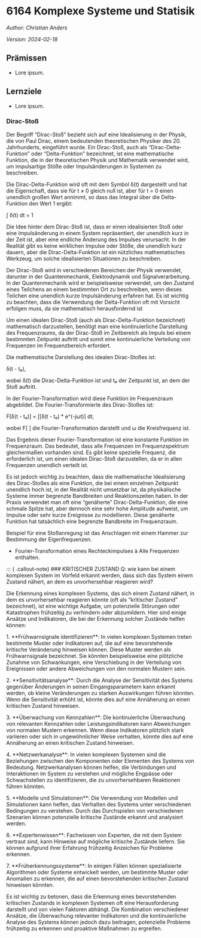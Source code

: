 
<!-- -------------------------------------------------------------------------

                       KOMPLEXE SYSTEME UND STATISTIK

-------------------------------------------------------------------------- -->

# 6164 Komplexe Systeme und Statisik

*Author: Christian Anders*

*Version: 2024-02-18*

<!-- -------------------------------------------------------------------------

                       CALLOUT PRÄMISSEN

-------------------------------------------------------------------------- -->
::: { .callout-note}
## Prämissen
- Lore ipsum.
:::

<!-- -------------------------------------------------------------------------

                       CALLOUT LERNZIELE

-------------------------------------------------------------------------- -->
::: { .callout-note}
## Lernziele
- Lore ipsum.
:::



### Dirac-Stoß

Der Begriff "Dirac-Stoß" bezieht sich auf eine Idealisierung in der Physik, die von Paul Dirac, einem bedeutenden theoretischen Physiker des 20. Jahrhunderts, eingeführt wurde. Ein Dirac-Stoß, auch als "Dirac-Delta-Funktion" oder "Delta-Funktion" bezeichnet, ist eine mathematische Funktion, die in der theoretischen Physik und Mathematik verwendet wird, um impulsartige Stöße oder Impulsänderungen in Systemen zu beschreiben.

Die Dirac-Delta-Funktion wird oft mit dem Symbol δ(t) dargestellt und hat die Eigenschaft, dass sie für t ≠ 0 gleich null ist, aber für t = 0 einen unendlich großen Wert annimmt, so dass das Integral über die Delta-Funktion den Wert 1 ergibt:

∫ δ(t) dt = 1

Die Idee hinter dem Dirac-Stoß ist, dass er einen idealisierten Stoß oder eine Impulsänderung in einem System repräsentiert, der unendlich kurz in der Zeit ist, aber eine endliche Änderung des Impulses verursacht. In der Realität gibt es keine wirklichen Impulse oder Stöße, die unendlich kurz dauern, aber die Dirac-Delta-Funktion ist ein nützliches mathematisches Werkzeug, um solche idealisierten Situationen zu beschreiben.

Der Dirac-Stoß wird in verschiedenen Bereichen der Physik verwendet, darunter in der Quantenmechanik, Elektrodynamik und Signalverarbeitung. In der Quantenmechanik wird er beispielsweise verwendet, um den Zustand eines Teilchens an einem bestimmten Ort zu beschreiben, wenn dieses Teilchen eine unendlich kurze Impulsänderung erfahren hat. Es ist wichtig zu beachten, dass die Verwendung der Delta-Funktion oft mit Vorsicht erfolgen muss, da sie mathematisch herausfordernd ist

Um einen idealen Dirac-Stoß (auch als Dirac-Delta-Funktion bezeichnet) mathematisch darzustellen, benötigt man eine kontinuierliche Darstellung des Frequenzraums, da der Dirac-Stoß im Zeitbereich als Impuls bei einem bestimmten Zeitpunkt auftritt und somit eine kontinuierliche Verteilung von Frequenzen im Frequenzbereich erfordert.

Die mathematische Darstellung des idealen Dirac-Stoßes ist:

δ(t - t₀),

wobei δ(t) die Dirac-Delta-Funktion ist und t₀ der Zeitpunkt ist, an dem der Stoß auftritt.

In der Fourier-Transformation wird diese Funktion im Frequenzraum abgebildet. Die Fourier-Transformierte des Dirac-Stoßes ist:

F[δ(t - t₀)] = ∫[δ(t - t₀) \* e^(-jωt)] dt,

wobei F[ ] die Fourier-Transformation darstellt und ω die Kreisfrequenz ist.

Das Ergebnis dieser Fourier-Transformation ist eine konstante Funktion im Frequenzraum. Das bedeutet, dass alle Frequenzen im Frequenzspektrum gleichermaßen vorhanden sind. Es gibt keine spezielle Frequenz, die erforderlich ist, um einen idealen Dirac-Stoß darzustellen, da er in allen Frequenzen unendlich verteilt ist.

Es ist jedoch wichtig zu beachten, dass die mathematische Idealisierung des Dirac-Stoßes als eine Funktion, die bei einem einzelnen Zeitpunkt unendlich hoch ist, in der Realität nicht umsetzbar ist, da physikalische Systeme immer begrenzte Bandbreiten und Reaktionszeiten haben. In der Praxis verwendet man oft eine "genäherte" Dirac-Delta-Funktion, die eine schmale Spitze hat, aber dennoch eine sehr hohe Amplitude aufweist, um Impulse oder sehr kurze Ereignisse zu modellieren. Diese genäherte Funktion hat tatsächlich eine begrenzte Bandbreite im Frequenzraum.

Beispiel für eine Stoßanregung ist das Anschlagen mit einem Hammer zur Bestimmung der Eigenfrequenzen.

- Fourier-Transformation eines Rechteckimpulses à Alle Frequenzen enthalten.

<!-- -------------------------------------------------------------------------

                       Kritischer Zustand eines Systems

-------------------------------------------------------------------------- -->
::: { .callout-note}
### KRITISCHER ZUSTAND
Q: wie kann bei einem komplexen System im Vorfeld erkannt werden, dass sich das System einem Zustand nähert, an dem es unvorhersehbar reagieren wird?

Die Erkennung eines komplexen Systems, das sich einem Zustand nähert, in dem es unvorhersehbar reagieren könnte (oft als "kritischer Zustand" bezeichnet), ist eine wichtige Aufgabe, um potenzielle Störungen oder Katastrophen frühzeitig zu verhindern oder abzumildern. Hier sind einige Ansätze und Indikatoren, die bei der Erkennung solcher Zustände helfen können:

1\. \*\*Frühwarnsignale identifizieren\*\*: In vielen komplexen Systemen treten bestimmte Muster oder Indikatoren auf, die auf eine bevorstehende kritische Veränderung hinweisen können. Diese Muster werden als Frühwarnsignale bezeichnet. Sie könnten beispielsweise eine plötzliche Zunahme von Schwankungen, eine Verschiebung in der Verteilung von Ereignissen oder andere Abweichungen von den normalen Mustern sein.

2\. \*\*Sensitivitätsanalyse\*\*: Durch die Analyse der Sensitivität des Systems gegenüber Änderungen in seinen Eingangsparametern kann erkannt werden, ob kleine Veränderungen zu starken Auswirkungen führen könnten. Wenn die Sensitivität erhöht ist, könnte dies auf eine Annäherung an einen kritischen Zustand hinweisen.

3\. \*\*Überwachung von Kennzahlen\*\*: Die kontinuierliche Überwachung von relevanten Kennzahlen oder Leistungsindikatoren kann Abweichungen von normalen Mustern erkennen. Wenn diese Indikatoren plötzlich stark variieren oder sich in ungewöhnlicher Weise verhalten, könnte dies auf eine Annäherung an einen kritischen Zustand hinweisen.

4\. \*\*Netzwerkanalyse\*\*: In vielen komplexen Systemen sind die Beziehungen zwischen den Komponenten oder Elementen des Systems von Bedeutung. Netzwerkanalysen können helfen, die Verbindungen und Interaktionen im System zu verstehen und mögliche Engpässe oder Schwachstellen zu identifizieren, die zu unvorhersehbaren Reaktionen führen könnten.

5\. \*\*Modelle und Simulationen\*\*: Die Verwendung von Modellen und Simulationen kann helfen, das Verhalten des Systems unter verschiedenen Bedingungen zu verstehen. Durch das Durchspielen von verschiedenen Szenarien können potenzielle kritische Zustände erkannt und analysiert werden.

6\. \*\*Expertenwissen\*\*: Fachwissen von Experten, die mit dem System vertraut sind, kann Hinweise auf mögliche kritische Zustände liefern. Sie können aufgrund ihrer Erfahrung frühzeitig Anzeichen für Probleme erkennen.

7\. \*\*Früherkennungssysteme\*\*: In einigen Fällen können spezialisierte Algorithmen oder Systeme entwickelt werden, um bestimmte Muster oder Anomalien zu erkennen, die auf einen bevorstehenden kritischen Zustand hinweisen könnten.

Es ist wichtig zu betonen, dass die Erkennung eines bevorstehenden kritischen Zustands in komplexen Systemen oft eine Herausforderung darstellt und von vielen Faktoren abhängt. Die Kombination verschiedener Ansätze, die Überwachung relevanter Indikatoren und die kontinuierliche Analyse des Systems können jedoch dazu beitragen, potenzielle Probleme frühzeitig zu erkennen und proaktive Maßnahmen zu ergreifen.